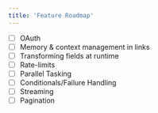 ```yaml
---
title: 'Feature Roadmap'
---
```


- [ ] OAuth
- [ ] Memory & context management in links
- [ ] Transforming fields at runtime
- [ ] Rate-limits
- [ ] Parallel Tasking
- [ ] Conditionals/Failure Handling
- [ ] Streaming
- [ ] Pagination